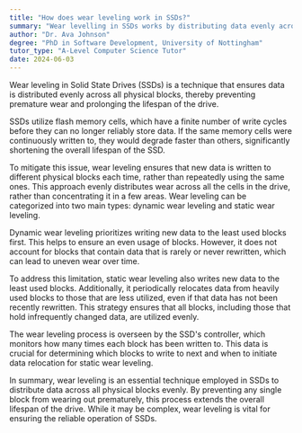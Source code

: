 ```yaml
---
title: "How does wear leveling work in SSDs?"
summary: "Wear levelling in SSDs works by distributing data evenly across all physical blocks to prevent premature wear out."
author: "Dr. Ava Johnson"
degree: "PhD in Software Development, University of Nottingham"
tutor_type: "A-Level Computer Science Tutor"
date: 2024-06-03
---
```


Wear leveling in Solid State Drives (SSDs) is a technique that ensures data is distributed evenly across all physical blocks, thereby preventing premature wear and prolonging the lifespan of the drive.

SSDs utilize flash memory cells, which have a finite number of write cycles before they can no longer reliably store data. If the same memory cells were continuously written to, they would degrade faster than others, significantly shortening the overall lifespan of the SSD. 

To mitigate this issue, wear leveling ensures that new data is written to different physical blocks each time, rather than repeatedly using the same ones. This approach evenly distributes wear across all the cells in the drive, rather than concentrating it in a few areas. Wear leveling can be categorized into two main types: dynamic wear leveling and static wear leveling.

Dynamic wear leveling prioritizes writing new data to the least used blocks first. This helps to ensure an even usage of blocks. However, it does not account for blocks that contain data that is rarely or never rewritten, which can lead to uneven wear over time. 

To address this limitation, static wear leveling also writes new data to the least used blocks. Additionally, it periodically relocates data from heavily used blocks to those that are less utilized, even if that data has not been recently rewritten. This strategy ensures that all blocks, including those that hold infrequently changed data, are utilized evenly.

The wear leveling process is overseen by the SSD's controller, which monitors how many times each block has been written to. This data is crucial for determining which blocks to write to next and when to initiate data relocation for static wear leveling.

In summary, wear leveling is an essential technique employed in SSDs to distribute data across all physical blocks evenly. By preventing any single block from wearing out prematurely, this process extends the overall lifespan of the drive. While it may be complex, wear leveling is vital for ensuring the reliable operation of SSDs.
    